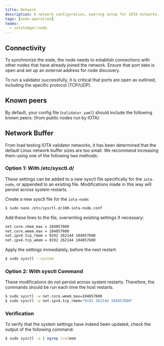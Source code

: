 ```yaml
---
title: Network
description: A network configuration, peering setup for IOTA networks.
tags: [node-operation]
teams:
  - iotaledger/node
---
```



## Connectivity

To synchronize the state, the node needs to establish connections with other nodes that have already joined the network. Ensure that port `8084` is open and set up an external address for node discovery.

<ValidatorPorts />

To run a validator successfully, it is critical that ports are open as outlined, including the specific protocol (TCP/UDP).

## Known peers

By default, your config file (`validator.yaml`) should include the following known peers: (from public nodes run by IOTA):

<Tabs groupId="network">
    <TabItem label="Testnet" value="testnet">
        <TestnetNodeConfig />
    </TabItem>
    <TabItem label="Devnet" value="devnet">
        <DevnetNodeConfig />
    </TabItem>
</Tabs>

## Network Buffer

From load testing IOTA validator networks, it has been determined that the default Linux network buffer sizes are too small. We recommend increasing them using one of the following two methods:

### Option 1: With /etc/sysctl.d/

These settings can be added to a new sysctl file specifically for the `iota-node`, or appended to an existing file.
Modifications made in this way will persist across system restarts.

Create a new sysctl file for the `iota-node`:

```sh
$ sudo nano /etc/sysctl.d/100-iota-node.conf
```

Add these lines to the file, overwriting existing settings if necessary:

```sh
net.core.rmem_max = 104857600
net.core.wmem_max = 104857600
net.ipv4.tcp_rmem = 8192 262144 104857600
net.ipv4.tcp_wmem = 8192 262144 104857600
```

Apply the settings immediately, before the next restart:

```sh
$ sudo sysctl --system
```

### Option 2: With sysctl Command

These modifications do not persist across system restarts. Therefore, the commands should be run each time the host restarts.

```sh
$ sudo sysctl -w net.core.wmem_max=104857600
$ sudo sysctl -w net.ipv4.tcp_rmem="8192 262144 104857600"
```

### Verification

To verify that the system settings have indeed been updated, check the output of the following command:

```sh
$ sudo sysctl -a | egrep [rw]mem
```